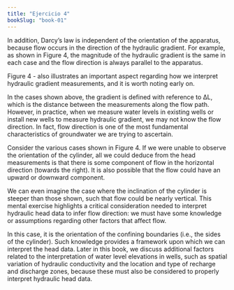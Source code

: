 ```yaml
---
title: "Ejercicio 4"
bookSlug: "book-01"
---
```



In addition, Darcy’s law is independent of the orientation of the apparatus, because
flow occurs in the direction of the hydraulic gradient. For example, as shown in Figure 4,
the magnitude of the hydraulic gradient is the same in each case and the flow direction is
always parallel to the apparatus.


<Ejercicio4 />
 
<p>
  <span class="font-bold">Figure 4</span> - also illustrates an important aspect regarding how we interpret hydraulic gradient measurements, and it is worth noting early on.

In the cases shown above, the gradient is defined with reference to ∆L, which is the distance between the measurements along the flow path. However, in practice, when we measure water levels in existing wells or install new wells to measure hydraulic gradient, we may not know the flow direction. In fact, flow direction is one of the most fundamental characteristics of groundwater we are trying to ascertain.

Consider the various cases shown in Figure 4. If we were unable to observe the orientation of the cylinder, all we could deduce from the head measurements is that there is some component of flow in the horizontal direction (towards the right). It is also possible that the flow could have an upward or downward component.

We can even imagine the case where the inclination of the cylinder is steeper than those shown, such that flow could be nearly vertical. This mental exercise highlights a critical consideration needed to interpret hydraulic head data to infer flow direction: we must have some knowledge or assumptions regarding other factors that affect flow.

In this case, it is the orientation of the confining boundaries (i.e., the sides of the cylinder). Such knowledge provides a framework upon which we can interpret the head data. Later in this book, we discuss additional factors related to the interpretation of water level elevations in wells, such as spatial variation of hydraulic conductivity and the location and type of recharge and discharge zones, because these must also be considered to properly interpret hydraulic head data.
</p>

